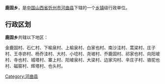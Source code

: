 {{中国乡级行政区
| 行政区全称 = 鹿固乡
| 景观照片文件名 =
| 景观照片描述 =
| 汉语拼音 =
| 通用拼音 =
| 注音符號 =
| 其它标音类型1 =
| 其它标音1 =
| 其它标音类型2 =
| 其它标音2 =
| 其它语言类型1 =
| 其它语言地名1 =
| 其它语言类型2 =
| 其它语言地名2 =
| 上级行政区 = [[山西省|山西省]][[忻州市|忻州市]][[河曲县|河曲县]]
| 行政区类别 = [[乡镇|乡镇]]
| 行政区划代码 =
| 地理坐标 =
| 总面积 =
| 户籍人口 =
| 户籍人口年份 =
| 常住人口 =
| 常住人口年份 =
| 人口密度 =
| 行政区划 =
| 官方网站 =
| 政府驻地 =
| 邮政编码 =
| 毗邻行政区 =
| 位置图文件名 =
| 位置图描述 =
}}
'''鹿固乡'''，是[[中华人民共和国|中国]][[山西省|山西省]][[忻州市|忻州市]][[河曲县|河曲县]]下辖的一个[[乡镇|乡镇]]级行政单位。

== 行政区划 ==
'''鹿固乡'''共辖以下地区：

金鹿固村、石仁村、下榆泉村、上榆泉村、白家也村、南沙洼村、蒿梁村、庄子村、王寺峁村、杨乔洼村、大村、小埝村、尧坡村、乔鹿固村、祁家也村、向阳坡村、寺也村、城塔村、寨上村、阳坡泉村、大梁村、边家沟村、辛庄子村、骆驼也村、磁窑村、辉塔村、也头村。

{{山西行政区划小作品}}
{{河曲县行政区划}}

[[Category:河曲县|Category:河曲县]]